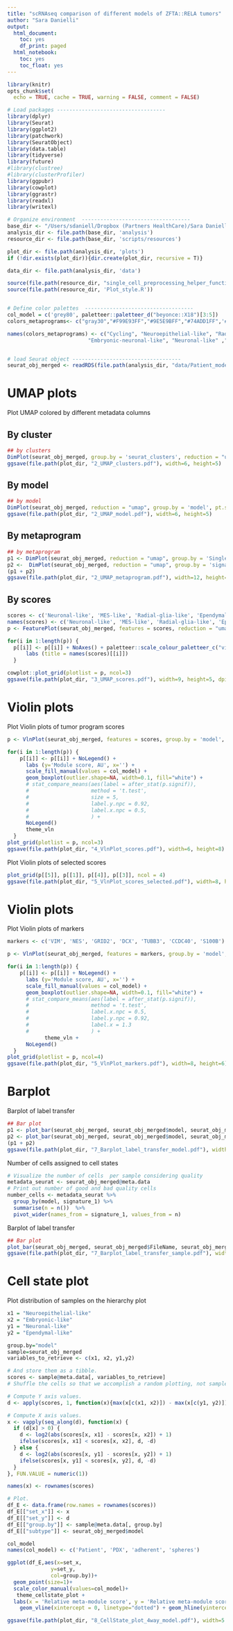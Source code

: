 ```yaml
---
title: "scRNAseq comparison of different models of ZFTA::RELA tumors"
author: "Sara Danielli"
output:
  html_document:
    toc: yes
    df_print: paged
  html_notebook:
    toc: yes
    toc_float: yes
---
```


```r
library(knitr)
opts_chunk$set(
  echo = TRUE, cache = TRUE, warning = FALSE, comment = FALSE)
```

```r
# Load packages -----------------------------------
library(dplyr)
library(Seurat)
library(ggplot2)
library(patchwork)
library(SeuratObject)
library(data.table)
library(tidyverse)
library(future)
#library(clustree)
#library(clusterProfiler)
library(ggpubr)
library(cowplot)
library(ggrastr)
library(readxl)
library(writexl)

# Organize environment  -----------------------------------
base_dir <- "/Users/sdaniell/Dropbox (Partners HealthCare)/Sara Danielli/Project/Ependymoma/6 - scRNAseq models"
analysis_dir <- file.path(base_dir, 'analysis')
resource_dir <- file.path(base_dir, 'scripts/resources')

plot_dir <- file.path(analysis_dir, 'plots')
if (!dir.exists(plot_dir)){dir.create(plot_dir, recursive = T)}

data_dir <- file.path(analysis_dir, 'data')

source(file.path(resource_dir, "single_cell_preprocessing_helper_functions.R"))
source(file.path(resource_dir, 'Plot_style.R'))


# Define color palettes  -----------------------------------
col_model = c('grey80', paletteer::paletteer_d("beyonce::X18")[3:5])
colors_metaprograms<- c("gray30","#F99E93FF","#9E5E9BFF","#74ADD1FF",'#0F4F8B', "#ACD39EFF","#96410EFF", 'mistyrose1')

names(colors_metaprograms) <- c("Cycling", "Neuroepithelial-like", "Radial-glia-like", 
                          "Embryonic-neuronal-like", "Neuronal-like" ,"Ependymal-like", "MES-like", "Embryonic-like")


# load Seurat object -----------------------------------
seurat_obj_merged <- readRDS(file.path(analysis_dir, "data/Patient_models_merged.rds"))


```

# UMAP plots

Plot UMAP colored by different metadata columns

## By cluster
```r
## by clusters
DimPlot(seurat_obj_merged, group.by = 'seurat_clusters', reduction = "umap", pt.size = 1)
ggsave(file.path(plot_dir, "2_UMAP_clusters.pdf"), width=6, height=5)
```
## By model
```r
## by model
DimPlot(seurat_obj_merged, reduction = "umap", group.by = 'model', pt.size = 1, cols = col_model)
ggsave(file.path(plot_dir, "2_UMAP_model.pdf"), width=6, height=5)

```  

## By metaprogram
```r
## by metaprogram
p1 <- DimPlot(seurat_obj_merged, reduction = "umap", group.by = 'SingleR.labels', pt.size = 1, cols = colors_metaprograms)
p2 <-  DimPlot(seurat_obj_merged, reduction = "umap", group.by = 'signature_1', pt.size = 1, cols = colors_metaprograms)
(p1 + p2)
ggsave(file.path(plot_dir, "2_UMAP_metaprogram.pdf"), width=12, height=5)
```  

## By scores
```r
scores <- c('Neuronal-like', 'MES-like', 'Radial-glia-like', 'Ependymal-like', 'Neuroepithelial-like', 'Cycling')
names(scores) <- c('Neuronal-like', 'MES-like', 'Radial-glia-like', 'Ependymal-like', 'Neuroepithelial-like', 'Cycling')
p <- FeaturePlot(seurat_obj_merged, features = scores, reduction = "umap", order = TRUE, combine = FALSE, pt.size = 1)

for(i in 1:length(p)) {
  p[[i]] <- p[[i]] + NoAxes() + paletteer::scale_colour_paletteer_c("viridis::mako", direction = -1) +
      labs (title = names(scores)[[i]]) 
  }

cowplot::plot_grid(plotlist = p, ncol=3)
ggsave(file.path(plot_dir, "3_UMAP_scores.pdf"), width=9, height=5, dpi=300)
```   

# Violin plots
Plot Violin plots of tumor program scores 

```r
p <- VlnPlot(seurat_obj_merged, features = scores, group.by = 'model', combine = FALSE, pt.size=0, cols = col_model) 

for(i in 1:length(p)) {
    p[[i]] <- p[[i]] + NoLegend() +
      labs (y='Module score, AU', x='') + 
      scale_fill_manual(values = col_model) + 
      geom_boxplot(outlier.shape=NA, width=0.1, fill="white") +
      # stat_compare_means(aes(label = after_stat(p.signif)), 
      #                    method = 't.test', 
      #                    size = 5, 
      #                    label.y.npc = 0.92, 
      #                    label.x.npc = 0.5, 
      #                    ) + 
      NoLegend()
      theme_vln
  }
plot_grid(plotlist = p, ncol=3)
ggsave(file.path(plot_dir, "4_VlnPlot_scores.pdf"), width=6, height=8)
```

Plot Violin plots of selected scores 

```r
plot_grid(p[[5]], p[[1]], p[[4]], p[[3]], ncol = 4) 
ggsave(file.path(plot_dir, "5_VlnPlot_scores_selected.pdf"), width=8, height=4)
```

# Violin plots
Plot Violin plots of markers 

```r
markers <- c('VIM', 'NES', 'GRID2', 'DCX', 'TUBB3', 'CCDC40', 'S100B')

p <- VlnPlot(seurat_obj_merged, features = markers, group.by = 'model', combine = FALSE, pt.size=0, cols = col_model) 

for(i in 1:length(p)) {
    p[[i]] <- p[[i]] + NoLegend() +
      labs (y='Module score, AU', x='') + 
      scale_fill_manual(values = col_model) + 
      geom_boxplot(outlier.shape=NA, width=0.1, fill="white") +
      # stat_compare_means(aes(label = after_stat(p.signif)), 
      #                    method = 't.test', 
      #                    label.x.npc = 0.5, 
      #                    label.y.npc = 0.92, 
      #                    label.x = 1.3
      #                    ) + 
            theme_vln +
      NoLegend()
  }
plot_grid(plotlist = p, ncol=4)
ggsave(file.path(plot_dir, "5_VlnPlot_markers.pdf"), width=8, height=6)
```


# Barplot 

Barplot of label transfer
```r
## Bar plot
p1 <- plot_bar(seurat_obj_merged, seurat_obj_merged$model, seurat_obj_merged$SingleR.labels, col = colors_metaprograms) 
p2 <- plot_bar(seurat_obj_merged, seurat_obj_merged$model, seurat_obj_merged$signature_1, col = colors_metaprograms) 
(p1 + p2)
ggsave(file.path(plot_dir, "7_Barplot_label_transfer_model.pdf"), width=10, height=4)
```


Number of cells assigned to cell states
```r
# Visualize the number of cells  per sample considering quality
metadata_seurat <- seurat_obj_merged@meta.data
# Print out number of good and bad quality cells
number_cells <- metadata_seurat %>% 
  group_by(model, signature_1) %>% 
  summarise(n = n())  %>%
  pivot_wider(names_from = signature_1, values_from = n) 

```

Barplot of label transfer
```r
## Bar plot
plot_bar(seurat_obj_merged, seurat_obj_merged$FileName, seurat_obj_merged$signature_1, col = colors_metaprograms) 
ggsave(file.path(plot_dir, "7_Barplot_label_transfer_sample.pdf"), width=8, height=4)
```

# Cell state plot

Plot distribution of samples on the hierarchy plot
```r
x1 = "Neuroepithelial-like"
x2 = "Embryonic-like"
y1 = "Neuronal-like"
y2 = "Ependymal-like"

group.by="model"
sample=seurat_obj_merged
variables_to_retrieve <- c(x1, x2, y1,y2)

# And store them as a tibble.
scores <- sample@meta.data[, variables_to_retrieve]
# Shuffle the cells so that we accomplish a random plotting, not sample by sample.

# Compute Y axis values.
d <- apply(scores, 1, function(x){max(x[c(x1, x2)]) - max(x[c(y1, y2)])})

# Compute X axis values.
x <- vapply(seq_along(d), function(x) {
  if (d[x] > 0) {
    d <- log2(abs(scores[x, x1] - scores[x, x2]) + 1)
    ifelse(scores[x, x1] < scores[x, x2], d, -d)
  } else {
    d <- log2(abs(scores[x, y1] - scores[x, y2]) + 1)
    ifelse(scores[x, y1] < scores[x, y2], d, -d)
  }
}, FUN.VALUE = numeric(1))

names(x) <- rownames(scores)

# Plot.
df_E <- data.frame(row.names = rownames(scores))
df_E[["set_x"]] <- x
df_E[["set_y"]] <- d
df_E[["group.by"]] <- sample@meta.data[, group.by]
df_E[["subtype"]] <- seurat_obj_merged$model

col_model
names(col_model) <- c('Patient', 'PDX', 'adherent', 'spheres')

ggplot(df_E,aes(x=set_x,
              y=set_y,
              col=group.by))+
  geom_point(size=1)+
  scale_color_manual(values=col_model)+
   theme_cellstate_plot + 
  labs(x = 'Relative meta-module score', y = 'Relative meta-module score', title = 'ST-EPN cellular hierarchy', subtitle = 'n = 3,941 cells') +
    geom_vline(xintercept = 0, linetype="dotted") + geom_hline(yintercept = 0, linetype="dotted") 

ggsave(file.path(plot_dir, "8_CellState_plot_4way_model.pdf"), width=5.5, height=4)

```
